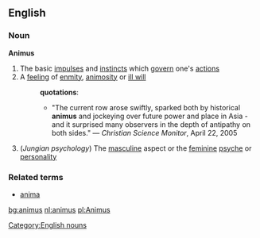 ==English==
===Noun===
'''Animus'''
{{wikipedia}}
#The basic [[impulse]]s and [[instinct]]s which [[govern]] one's [[actions]]
#A [[feeling]] of [[enmity]], [[animosity]] or [[ill will]]
#:'''quotations''':
#:*"The current row arose swiftly, sparked both by historical '''animus''' and jockeying over future power and place in Asia - and it surprised many observers in the depth of antipathy on both sides." &mdash; ''Christian Science Monitor'', April 22, 2005
#(''Jungian psychology'') The [[masculine]] aspect or the [[feminine]] [[psyche]] or [[personality]]

===Related terms===
*[[anima]]
[[Category:English nouns]]

[[bg:animus]]
[[nl:animus]]
[[pl:Animus]]
